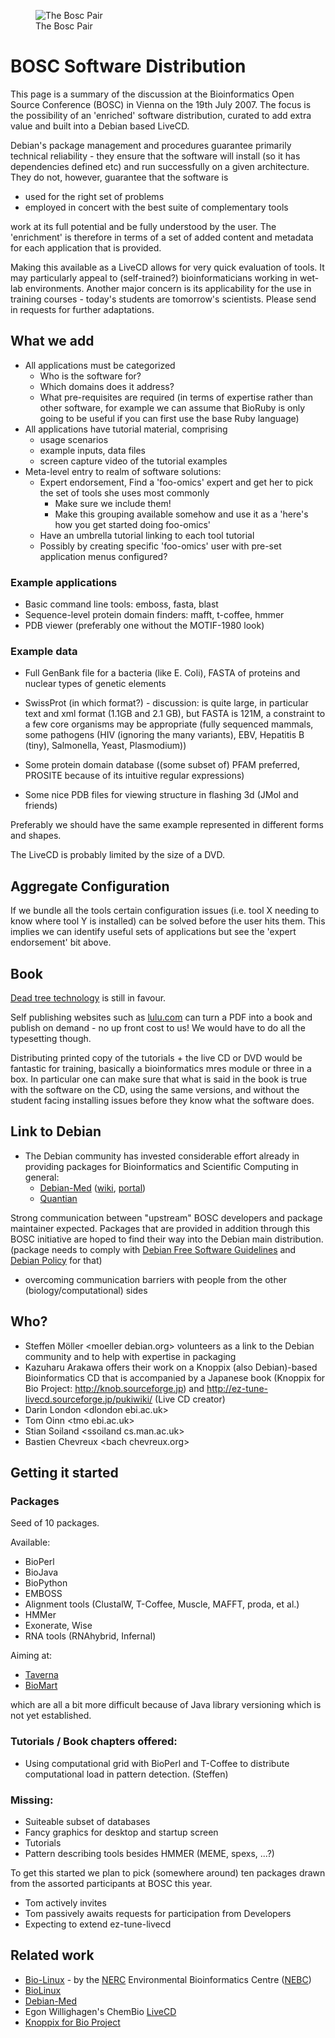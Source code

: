 [[Image:Pear.png|The Bosc Pair]]
=BOSC Software Distribution=

This page is a summary of the discussion at the Bioinformatics Open Source Conference (BOSC) in Vienna on the 19th July 2007. The focus is the possibility of an 'enriched' software distribution, curated to add extra value and built into a Debian based LiveCD.

Debian's package management and procedures guarantee primarily technical reliability - they ensure that the software will install (so it has dependencies defined etc) and run successfully on a given architecture. They do not, however, guarantee that the software is

* used for the right set of problems
* employed in concert with the best suite of complementary tools

work at its full potential and be fully understood by the user.
The 'enrichment' is therefore in terms of a set of added content and metadata for each application that is provided.

Making this available as a LiveCD allows for very quick evaluation of tools. It may particularly appeal to (self-trained?) bioinformaticians working in wet-lab environments. Another major concern is its applicability for the use in training courses - today's students are tomorrow's scientists. Please send in requests for further adaptations.

==What we add==

* All applications must be categorized
** Who is the software for?
** Which domains does it address?
** What pre-requisites are required (in terms of expertise rather than other software, for example we can assume that BioRuby is only going to be useful if you can first use the base Ruby language)
* All applications have tutorial material, comprising
** usage scenarios
** example inputs, data files
** screen capture video of the tutorial examples
* Meta-level entry to realm of software solutions:
** Expert endorsement, Find a 'foo-omics' expert and get her to pick the set of tools she uses most commonly
*** Make sure we include them!
*** Make this grouping available somehow and use it as a 'here's how you get started doing foo-omics'
** Have an umbrella tutorial linking to each tool tutorial
** Possibly by creating specific 'foo-omics' user with pre-set application menus configured?


=== Example applications ===

* Basic command line tools: emboss, fasta, blast
* Sequence-level protein domain finders: mafft, t-coffee, hmmer
* PDB viewer (preferably one without the MOTIF-1980 look)

=== Example data ===

* Full GenBank file for a bacteria (like E. Coli), FASTA of proteins and nuclear types of genetic elements

* SwissProt (in which format?) - discussion: is quite large, in particular text and xml format (1.1GB and 2.1 GB), but FASTA is 121M, a constraint to a few core organisms may be appropriate (fully sequenced mammals, some pathogens (HIV (ignoring the many variants), EBV, Hepatitis B (tiny), Salmonella, Yeast, Plasmodium))

* Some protein domain database ((some subset of) PFAM preferred, PROSITE because of its intuitive regular expressions)

* Some nice PDB files for viewing structure in flashing 3d (JMol and friends)

Preferably we should have the same example represented in different forms and shapes.

The LiveCD is probably limited by the size of a DVD.

==Aggregate Configuration==

If we bundle all the tools certain configuration issues (i.e. tool X needing to know where tool Y is installed) can be solved before the user hits them. This implies we can identify useful sets of applications but see the 'expert endorsement' bit above.

==Book==

[[wikipedia:Dead_tree_edition|Dead tree technology]] is still in favour.

Self publishing websites such as [http://www.lulu.com lulu.com] can turn a PDF into a book and publish on demand - no up front cost to us! We would have to do all the typesetting though.

Distributing printed copy of the tutorials + the live CD or DVD would be fantastic for training, basically a bioinformatics mres module or three in a box. In particular one can make sure that what is said in the book is true with the software on the CD, using the same versions, and without the student facing installing issues before they know what the software does.

==Link to Debian==

* The Debian community has invested considerable effort already in providing packages for Bioinformatics and Scientific Computing in general:
** [http://www.debian.org/devel/debian-med/ Debian-Med] ([http://wiki.debian.org/DebianMed wiki], [http://debian-med.alioth.debian.org portal])
** [http://dirk.eddelbuettel.com/quantian.html Quantian]

Strong communication between "upstream" BOSC developers and package maintainer expected. Packages that are provided in addition through this BOSC initiative are hoped to find their way into the Debian main distribution.  (package needs to comply with [http://www.debian.org/social_contract#guidelines Debian Free Software Guidelines] and [http://www.debian.org/doc/debian-policy/ Debian Policy] for that)
* overcoming communication barriers with people from the other (biology/computational) sides

==Who?==

* Steffen Möller <moeller   debian.org> volunteers as a link to the Debian community and  to help with expertise in packaging
* Kazuharu Arakawa offers their work on a Knoppix (also Debian)-based Bioinformatics CD that is accompanied by a Japanese book (Knoppix for Bio Project: http://knob.sourceforge.jp) and http://ez-tune-livecd.sourceforge.jp/pukiwiki/ (Live CD creator)
* Darin London  <dlondon  ebi.ac.uk>
* Tom Oinn   <tmo   ebi.ac.uk>
* Stian Soiland <ssoiland   cs.man.ac.uk> 
* Bastien Chevreux  <bach  chevreux.org>

==Getting it started==

=== Packages ===
Seed of 10 packages.

Available:

* BioPerl
* BioJava
* BioPython
* EMBOSS
* Alignment tools (ClustalW, T-Coffee, Muscle, MAFFT, proda, et al.)
* HMMer
* Exonerate, Wise
* RNA tools (RNAhybrid, Infernal)

Aiming at:

* [http://tarverna.sf.net Taverna]
* [http://www.biomart.org BioMart]

which are all a bit more difficult because of Java library versioning which is not yet established.

=== Tutorials / Book chapters offered: ===

* Using computational grid with BioPerl and T-Coffee to distribute computational load in pattern detection. (Steffen)

=== Missing: ===

* Suiteable subset of databases
* Fancy graphics for desktop and startup screen
* Tutorials
* Pattern describing tools besides HMMER (MEME, spexs, ...?)

To get this started we plan to pick (somewhere around) ten packages drawn from the assorted participants at BOSC this year.

* Tom actively invites
* Tom passively awaits requests for participation from Developers
* Expecting to extend ez-tune-livecd

== Related work ==

* [http://nebc.nox.ac.uk/biolinux.html Bio-Linux] - by the [http://www.nerc.ac.uk NERC] Environmental Bioinformatics Centre ([http://nebc.nox.ac.uk/ NEBC])
* [http://www.biolinux.org/ BioLinux]
* [http://www.debian.org/devel/debian-med/ Debian-Med]
* Egon Willighagen's ChemBio [http://chem-bla-ics.blogspot.com/2006/05/live-life-sciences-cd.html LiveCD]
* [http://knob.sourceforge.jp Knoppix for Bio Project]